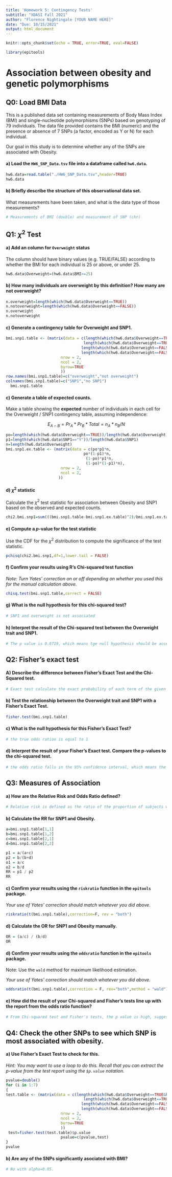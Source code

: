 ```yaml
---
title: 'Homework 5: Contingency Tests'
subtitle: "XDASI Fall 2021"
author: "Florence Nightingale [YOUR NAME HERE]"
date: "Due: 10/15/2021"
output: html_document
---
```


```r
knitr::opts_chunk$set(echo = TRUE, error=TRUE, eval=FALSE)
```

```r
library(epitools)
```


# Association between obesity and genetic polymorphisms

## Q0: Load BMI Data

This is a published data set containing measurements of Body Mass Index (BMI) and single-nucleotide polymorphisms (SNPs) based on genotyping of 79 individuals. The data file provided contains the BMI (numeric) and the presence or absence of 7 SNPs (a factor, encoded as Y or N) for each individual.

Our goal in this study is to determine whether any of the SNPs are associated with Obesity.

#### a) Load the `HW6_SNP_Data.tsv` file into a dataframe called `hw6.data`.

```r
hw6.data=read.table("./HW6_SNP_Data.tsv",header=TRUE)
hw6.data
```

#### b) Briefly describe the structure of this observational data set. 

What measurements have been taken, and what is the data type of those measurements?

```r
# Measurements of BMI (double) and measurement of SNP (chr)
```


## Q1: $\chi^2$ Test

#### a) Add an column for `Overweight` status

The column should have binary values (e.g. TRUE/FALSE) according to whether the BMI for each individual is 25 or above, or under 25.


```r
hw6.data$Overweight=(hw6.data$BMI>=25)
```

#### b) How many individuals are overweight by this definition? How many are not overweight?

```r
n.overweight=length(which(hw6.data$Overweight==TRUE))
n.notoverweight=length(which(hw6.data$Overweight==FALSE))
n.overweight
n.notoverweight
```

#### c) Generate a contingency table for Overweight and SNP1.

```r
bmi.snp1.table <- (matrix(data = c(length(which(hw6.data$Overweight==TRUE&hw6.data$SNP1=="Y")),
                                  length(which(hw6.data$Overweight==TRUE&hw6.data$SNP1=="N")),
                                 length(which(hw6.data$Overweight==FALSE&hw6.data$SNP1=="Y")),
                                 length(which(hw6.data$Overweight==FALSE&hw6.data$SNP1=="N"))),
                        nrow = 2,
                        ncol = 2,
                        byrow=TRUE
                        ))
row.names(bmi.snp1.table)=c("overweight","not overweight")
colnames(bmi.snp1.table)=c("SNP1","no SNP1")
  bmi.snp1.table                           
```

#### c) Generate a table of expected counts.

Make a table showing the **expected** number of individuals in each cell for the Overweight / SNP1 contingency table, assuming independence:

$$E_{A{\cap}B} = Pr_A * Pr_B * Total = n_A * n_B/ N$$

```r
po=length(which(hw6.data$Overweight==TRUE))/length(hw6.data$Overweight)
p1=length(which(hw6.data$SNP1=="Y"))/length(hw6.data$SNP1)
n=length(hw6.data$Overweight)
bmi.snp1.ex.table <- (matrix(data = c(po*p1*n,
                                  po*(1-p1)*n,
                                   (1-po)*p1*n,
                                   (1-po)*(1-p1)*n),
                        nrow = 2,
                        ncol = 2,
                       ))
```

#### d) $\chi^2$ statistic

Calculate the $\chi^2$ test statistic for association between Obesity and SNP1 based on the observed and expected counts.

```r
chi2.bmi.snp1=sum(((bmi.snp1.table-bmi.snp1.ex.table)^2)/bmi.snp1.ex.table)
```


#### e) Compute a $p$-value for the test statistic

Use the CDF for the $\chi^2$ distribution to compute the significance of the test statistic.

```r
pchisq(chi2.bmi.snp1,df=1,lower.tail = FALSE)
```

#### f) Confirm your results using R's Chi-squared test function

*Note: Turn Yates' correction on or off depending on whether you used this for the manual calculation above.*

```r
chisq.test(bmi.snp1.table,correct = FALSE)
```

#### g) What is the null hypothesis for this chi-squared test?

```r
# SNP1 and overweight is not associated
```

#### h) Interpret the result of the Chi-squared test between the Overweight trait and SNP1.

```r
# The p value is 0.8719, which means tge null hypothesis should be accepted.
```


## Q2: Fisher's exact test

#### A) Describe the difference between Fisher's Exact Test and the Chi-Squared test.

```r
# Exact test calculate the exact probability of each term of the given column based on hypergeometric distribution, and the chi-squared test is quite approximate. 
```

#### b) Test the relationship between the Overweight trait and SNP1 with a Fisher's Exact Test.

```r
fisher.test(bmi.snp1.table)
```

#### c) What is the null hypothesis for this Fisher's Exact Test?

```r
# the true odds ration is equal to 1
```


#### d) Interpret the result of your Fisher's Exact test. Compare the p-values to the chi-squared test.

```r
# the odds ratio falls in the 95% confidence interval, which means the null hypothesis is accepted. The p value is 1, larger than that of chi-squared test.
```


## Q3: Measures of Association

#### a) How are the Relative Risk and Odds Ratio defined?

```r
# Relative risk is defined as the ratio of the proportion of subjects with a focal outcome in one group vs. the other group. The odds of a particular outcome is just the probability of a “focal” outcome, vs. the probability that this outcome did not occur. The ratio of the odds in two different groups is odds ratio.
```

#### b) Calculate the RR for SNP1 and Obesity.

```r
a=bmi.snp1.table[1,1]
b=bmi.snp1.table[1,2]
c=bmi.snp1.table[2,1]
d=bmi.snp1.table[2,2]

p1 = a/(a+c)
p2 = b/(b+d)
o1 = a/c
o2 = b/d
RR = p1 / p2
RR
```

#### c) Confirm your results using the `riskratio` function in the `epitools` package.

*Your use of Yates' correction should match whatever you did above.*

```r
riskratio(t(bmi.snp1.table),correction=F, rev = "both")
```

#### d) Calculate the OR for SNP1 and Obesity manually.

```r
OR = (a/c) / (b/d)
OR
```

#### d) Confirm your results using the `oddsratio` function in the `epitools` package.

Note: Use the `wald` method for maximum likelihood estimation.

*Your use of Yates' correction should match whatever you did above.*

```r
oddsratio(t(bmi.snp1.table),correction = F, rev="both",method = "wald")
```

#### e) How did the result of your Chi-squared and Fisher's tests line up with the report from the odds ratio function?

```r
# From Chi-squared test and Fisher's tests, the p value is high, suggesting that SNP1 is not associated with overweight. The relative risk and odds ratio are both near 1, which is consistent.
```


## Q4: Check the other SNPs to see which SNP is most associated with obesity.

#### a) Use Fisher's Exact Test to check for this.

*Hint: You may want to use a loop to do this. Recall that you can extract the p-value from the test report using the `$p.value` notation.*

```r
pvalue=double()
for (i in 1:7)
{
test.table <- (matrix(data = c(length(which(hw6.data$Overweight==TRUE&hw6.data[,i+1]=="Y")),
                                  length(which(hw6.data$Overweight==TRUE&hw6.data[,i+1]=="N")),
                                 length(which(hw6.data$Overweight==FALSE&hw6.data[,i+1]=="Y")),
                                 length(which(hw6.data$Overweight==FALSE&hw6.data[,i+1]=="N"))),
                        nrow = 2,
                        ncol = 2,
                        byrow=TRUE
                        ))
 test=fisher.test(test.table)$p.value
                        pvalue=c(pvalue,test)
}
pvalue
```

#### b) Are any of the SNPs significantly asociated with BMI?

```r
# No with alpha=0.05.
```
